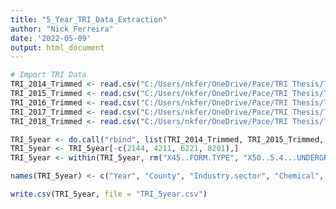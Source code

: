 ---
title: "5_Year_TRI_Data_Extraction"
author: "Nick Ferreira"
date: '2022-05-09'
output: html_document
---


```{r}
# Import TRI Data
TRI_2014_Trimmed <- read.csv("C:/Users/nkfer/OneDrive/Pace/TRI Thesis/TRI_2014_2019/TRI_2014_Trimmed.csv")
TRI_2015_Trimmed <- read.csv("C:/Users/nkfer/OneDrive/Pace/TRI Thesis/TRI_2014_2019/TRI_2015_Trimmed.csv")
TRI_2016_Trimmed <- read.csv("C:/Users/nkfer/OneDrive/Pace/TRI Thesis/TRI_2014_2019/TRI_2016_Trimmed.csv")
TRI_2017_Trimmed <- read.csv("C:/Users/nkfer/OneDrive/Pace/TRI Thesis/TRI_2014_2019/TRI_2017_Trimmed.csv")
TRI_2018_Trimmed <- read.csv("C:/Users/nkfer/OneDrive/Pace/TRI Thesis/TRI_2014_2019/TRI_2018_Trimmed.csv")
```

```{r}
TRI_5year <- do.call("rbind", list(TRI_2014_Trimmed, TRI_2015_Trimmed, TRI_2016_Trimmed, TRI_2017_Trimmed, TRI_2018_Trimmed))
TRI_5year <- TRI_5year[-c(2144, 4211, 6221, 8201),]
TRI_5year <- within(TRI_5year, rm("X45..FORM.TYPE", "X50..5.4...UNDERGROUND", "X53..5.5.1...LANDFILLS", "X57..5.5.3...SURFACE.IMPNDMNT", "X74..6.2...M63"))

names(TRI_5year) <- c("Year", "County", "Industry.sector", "Chemical", "Clean.air.act.chemical", "Classification", "Metal", "Metal.category", "Carcinogen", "PFAS", "Fugitive.air.emissions", "Stack.air.emissions", "Surface.water.discharges", "Class.1.well.injections", "Class.2.well.injections", "RCRA.landfill", "non-RCRA.landfill", "Land.treatment.application.farming", "RCRA.surface.impoundment", "non-RCRA.surface.impoundment", "non.landfill.land.treatment.surface.impoundment.disposal", "Onsite.total.release", "POTW.transfers.for.release.disposal.", "POTW.transfers.for.treatment", "POTW.total.transfers", "transfer.for.storage.only", "transfer.for.solidification", "transfer.of.wastewater.treatment", "transfer.of.m40.metal", "transfer.of.m61.metal", "transfer.for.underground.injection", "transfer.for.class1.injection", "transfer.for.class2.injection", "transfer.for.landfills.surface.impoundments", "transfer.for RCRA.subtitle3.surface.impoundments", "transfer.of.other.surface.impoundments", "transfer.to.other.landfills", "transfer.to.RCRA.subtitle3.landfills", "transfer.for.land.treatment", "transfer.for.land.disposal", "transfer.for.other.offsite.management", "transfer.to.waste.broker", "unknown.transfer", "offsite.release.total", "transfer.of.solvents/organics", "transfer.for.metals.recovery", "transfer.for.other.recovery/reuse", "transfer.for.acid.regeneration", "transfer.to.waste.broker", "off.site.recycled.total", "transfer.for.energy.recover", "transfer.to.waste.broker/energy.recovery", "offsite.energy.recovery.total", "non-metal.solidification/stabilization", "transfer.for.incineration/thermal.treatment", "transfer.for.incineration/insignificant.fuel.value", "transfer.of.m61.non.metal", "transfer.for.other.waste.treatment", "transfer.to.waste.broker/waste.treatment", "offsite.treated.total", "total.quantity.of.unclassified", "total.offsite.transfer.quantity", "on.site.and.off.site.total.releases", "some.other.total.releases", "onsite.contained.releases", "onsite.other.releases", "offsite.contained.releases", "offsite.other.releases", "energy.recovery.onsite", "energy.recovery.offsite", "recycling.onsite.", "recycling.offsite", "treatment.onsite", "treatment.offsite", "production.waste", "one.time.release", "production.ratio.or.activity.index", "production.ratio")

write.csv(TRI_5year, file = "TRI_5year.csv")

```